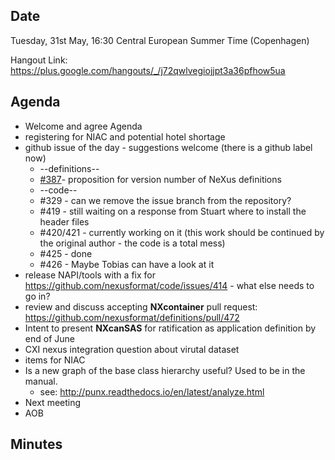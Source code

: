 ==Date==

Tuesday, 31st May, 16:30 Central European Summer Time (Copenhagen)

Hangout Link: https://plus.google.com/hangouts/_/j72qwlvegiojjpt3a36pfhow5ua

==Agenda==

* Welcome and agree Agenda
* registering for NIAC and potential hotel shortage
* github issue of the day - suggestions welcome (there is a github label now)
** --definitions--
** [https://github.com/nexusformat/definitions/issues/387#issuecomment-219328772 #387]- proposition for version number of NeXus definitions
** --code--
** #329 - can we remove the issue branch from the repository?
** #419 - still waiting on a response from Stuart where to install the header files
** #420/421 - currently working on it (this work should be continued by the original author - the code is a total mess)
** #425 - done
** #426 - Maybe Tobias can have a look at it
* release NAPI/tools with a fix for https://github.com/nexusformat/code/issues/414 - what else needs to go in?
* review and discuss accepting '''NXcontainer''' pull request: https://github.com/nexusformat/definitions/pull/472
* Intent to present '''NXcanSAS''' for ratification as application definition by end of June
* CXI nexus integration question about virutal dataset
* items for NIAC
* Is a new graph of the base class hierarchy useful?  Used to be in the manual.
** see:  http://punx.readthedocs.io/en/latest/analyze.html
* Next meeting
* AOB

==Minutes==